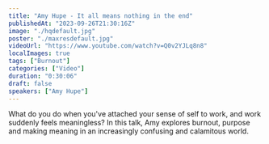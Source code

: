 ```yaml
---
title: "Amy Hupe - It all means nothing in the end"
publishedAt: "2023-09-26T21:30:16Z"
image: "./hqdefault.jpg"
poster: "./maxresdefault.jpg"
videoUrl: "https://www.youtube.com/watch?v=Q0v2YJLq8n8"
localImages: true
tags: ["Burnout"]
categories: ["Video"]
duration: "0:30:06"
draft: false
speakers: ["Amy Hupe"]
---
```


What do you do when you've attached your sense of self to work, and work suddenly feels meaningless? In this talk, Amy explores burnout, purpose and making meaning in an increasingly confusing and calamitous world.
